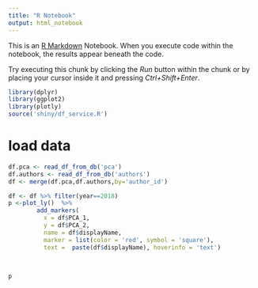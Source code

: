 ```yaml
---
title: "R Notebook"
output: html_notebook
---
```


This is an [R Markdown](http://rmarkdown.rstudio.com) Notebook. When you execute code within the notebook, the results appear beneath the code. 

Try executing this chunk by clicking the *Run* button within the chunk or by placing your cursor inside it and pressing *Ctrl+Shift+Enter*. 

```r
library(dplyr)
library(ggplot2)
library(plotly)
source('shiny/df_service.R')
```

# load data
```r
df.pca <- read_df_from_db('pca')
df.authors <- read_df_from_db('authors')
df <- merge(df.pca,df.authors,by='author_id')
```

```r
df <- df %>% filter(year==2018)
p <-plot_ly()  %>%
        add_markers(
          x = df$PCA_1,
          y = df$PCA_2,
          name = df$displayName,
          marker = list(color = 'red', symbol = 'square'),
          text =  paste(df$displayName), hoverinfo = 'text')
          
        

p

```

